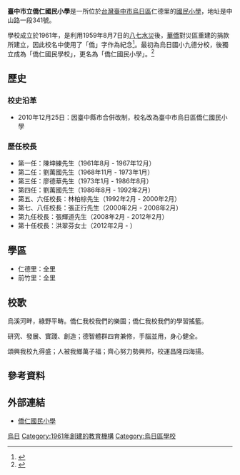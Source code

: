 {{Infobox_School
|name           =臺中市烏日區僑仁國民小學
|image          =
|motto          =
|established    =1960年8月1日
|type           =市立[[國民小學|國民小學]]
|affiliation    =
|district       ={{TWN}}[[臺中市|臺中市]][[烏日區|烏日區]]
|president      =
|principal      =李新揚
|head of school =
|dean           =
|faculty        =
|staff          =66人
|enrollment     =1000人
|free_label     =
|free_text      =
|free_label2    =
|free_text2     =
|location       =[[臺中市|臺中市]][[烏日區|烏日區]][[中山路|中山路]]一段341號
|information    =
|website        =[http://www.cjes.tc.edu.tw 僑仁國小]
}}
'''臺中市立僑仁國民小學'''是一所位於[[台灣|台灣]][[臺中市|臺中市]][[烏日區|烏日區]]仁德里的[[國民小學|國民小學]]，地址是中山路一段341號。

學校成立於1961年，是利用1959年8月7日的[[八七水災|八七水災]]後，[[華僑|華僑]]對災區重建的捐款所建立，因此校名中使用了「僑」字作為紀念<ref>{{cite web| publisher=僑仁國小| title=僑仁的由來| url=http://www.crps.tcc.edu.tw/front/bin/ptlist.phtml?Category=13| accessdate=2008年12月10日| 5=| deadurl=yes| archiveurl=https://web.archive.org/web/20090303035713/http://www.crps.tcc.edu.tw/front/bin/ptlist.phtml?Category=13| archivedate=2009年3月3日}}</ref>。最初為烏日國小九德分校，後獨立成為「僑仁國民學校」，更名為「僑仁國民小學」。<ref>{{cite web| publisher=僑仁國小| title=校史沿革| url=http://www.crps.tcc.edu.tw/front/bin/ptdetail.phtml?Part=inf_001| accessdate=2008年12月10日| 5=}}{{dead link|date=2018年4月 |bot=InternetArchiveBot |fix-attempted=yes }}</ref>

== 歷史 ==
=== 校史沿革 ===
*2010年12月25日：因臺中縣市合併改制，校名改為臺中市烏日區僑仁國民小學

=== 歷任校長 ===
*第一任：陳坤練先生（1961年8月 - 1967年12月）
*第二任：劉萬國先生（1968年11月 - 1973年1月）
*第三任：廖德華先生（1973年1月 - 1986年8月）
*第四任：劉萬國先生（1986年8月 - 1992年2月）
*第五、六任校長：林柏棕先生（1992年2月 - 2000年2月）
*第七、八任校長：張正行先生（2000年2月 - 2008年2月）
*第九任校長：張輝道先生（2008年2月 - 2012年2月）
*第十任校長：洪翠芬女士（2012年2月 - ）

== 學區 ==
*仁德里：全里
*前竹里：全里

== 校歌 ==
烏溪河畔，綠野平畴。僑仁我校我們的樂園；僑仁我校我們的學習搖籃。

研究、發展、實踐、創造；德智體群四育兼修，手腦並用，身心健全。

頌興我校九得盛；人被我鄉萬子福；齊心努力勢興邦，校運昌隆四海揚。

==參考資料==
<div class="references-small">
<references />
</div>

==外部連結==
* [http://www.cjes.tc.edu.tw 僑仁國民小學] {{Wayback|url=http://www.cjes.tc.edu.tw/ |date=20130224045241 }}

{{臺中市國民中小學}}
[[Category:臺中市立國民小學|烏日]]
[[Category:1961年創建的教育機構|Category:1961年創建的教育機構]]
[[Category:烏日區學校|Category:烏日區學校]]